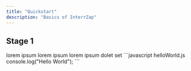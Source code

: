 ```yaml
---
title: "Quickstart"
description: "Basics of InterrZap"
---
```


## Stage 1

<CardGroup cols="2">
  <Card title="Card" icon="sparkles">
    lorem ipsum
  </Card>

  <Card title="Card" icon="sparkles">
    lorem ipsum
  </Card>
</CardGroup>

<Tabs>
  <Tab title="Tab 1">
    lorem ipsum
  </Tab>

  <Tab title="Tab 2">
    dolet set
  </Tab>
</Tabs>

<CodeGroup>
  ```javascript helloWorld.js
  console.log("Hello World");
  ```
</CodeGroup>